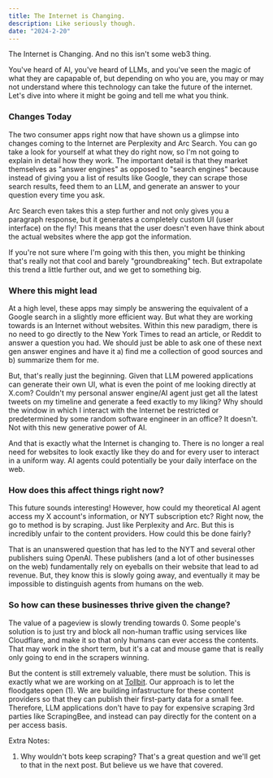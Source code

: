 ```yaml
---
title: The Internet is Changing.
description: Like seriously though.
date: "2024-2-20"
---
```


The Internet is Changing. And no this isn't some web3 thing.

You've heard of AI, you've heard of LLMs, and you've seen the magic of what they are capapable of, but depending on who you are,
you may or may not understand where this technology can take the future of the internet. Let's dive into where it might be going and
tell me what you think.

### Changes Today

The two consumer apps right now that have shown us a glimpse into changes coming to the Internet are Perplexity and Arc Search. You can go
take a look for yourself at what they do right now, so I'm not going to explain in detail how they work. The important detail is that they
market themselves as "answer engines" as opposed to "search engines" because instead of giving you a list of results like Google, they can
scrape those search results, feed them to an LLM, and generate an answer to your question every time you ask.

Arc Search even takes this a step further and not only gives you a paragraph response, but it generates a completely custom UI (user interface)
on the fly! This means that the user doesn't even have think about the actual websites where the app got the information.

If you're not sure where I'm going with this then, you might be thinking that's really not that cool and barely "groundbreaking" tech. But extrapolate
this trend a little further out, and we get to something big.

### Where this might lead

At a high level, these apps may simply be answering the equivalent of a Google search in a slightly more efficient way. But what they
are working towards is an Internet without websites. Within this new paradigm, there is no need to go directly to the New York Times to
read an article, or Reddit to answer a question you had. We should just be able to ask one of these next gen answer engines and have it
a) find me a collection of good sources and b) summarize them for me.

But, that's really just the beginning. Given that LLM powered applications can generate their own UI, what is even the point of me looking
directly at X.com? Couldn't my personal answer engine/AI agent just get all the latest tweets on my timeline and generate a feed
exactly to my liking? Why should the window in which I interact with the Internet be restricted or predetermined by some
random software engineer in an office? It doesn't. Not with this new generative power of AI.

And that is exactly what the Internet is changing to. There is no longer a real need for websites to look exactly like they
do and for every user to interact in a uniform way. AI agents could potentially be your daily interface on the web.


### How does this affect things right now?

This future sounds interesting! However, how could my theoretical AI agent access my X account's information, or NYT subscription etc? Right now,
the go to method is by scraping. Just like Perplexity and Arc. But this is incredibly unfair to the content providers. How could this be done fairly?

That is an unanswered question that has led to the NYT and several other publishers suing OpenAI. These publishers (and a lot of other
businesses on the web) fundamentally rely on eyeballs on their website that lead to ad revenue. But, they know this is slowly going away,
and eventually it may be impossible to distinguish agents from humans on the web.

### So how can these businesses thrive given the change?

The value of a pageview is slowly trending towards 0. Some people's solution is to just try and block all non-human traffic using
services like Cloudflare, and make it so that only humans can ever access the contents. That may work in the short term, but it's a cat and mouse game that
is really only going to end in the scrapers winning.

But the content is still extremely valuable, there must be solution. This is exactly what we are working on at [Tollbit](tollbit.com). Our approach is to let
the floodgates open (1). We are building infastructure for these content providers so that they can publish their first-party data for a small fee. Therefore,
LLM applications don't have to pay for expensive scraping 3rd parties like ScrapingBee, and instead can pay directly for the content on a per access basis.


Extra Notes:

1. Why wouldn't bots keep scraping? That's a great question and we'll get to that in the next post. But believe us we have that covered.
